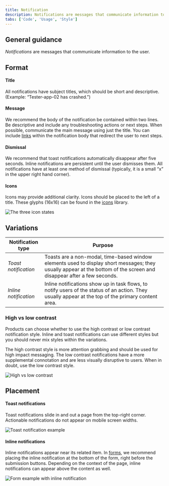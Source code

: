 ```yaml
---
title: Notification
description: Notifications are messages that communicate information to the user. The two main types of notificaitons are toast notifications and inline notifications.
tabs: ['Code', 'Usage', 'Style']
---
```


## General guidance

_Notifications_ are messages that communicate information to the user.

## Format

#### Title

All notifications have subject titles, which should be short and descriptive. (Example: “Tester-app-02 has crashed.”)

#### Message

We recommend the body of the notification be contained within two lines. Be descriptive and include any troubleshooting actions or next steps. When possible, communicate the main message using just the title. You can include [links](/components/link/code) within the notification body that redirect the user to next steps.

#### Dismissal

We recommend that toast notifications automatically disappear after five seconds. Inline notifications are persistent until the user dismisses them. All notifications have at least one method of dismissal (typically, it is a small “x” in the upper right hand corner).

#### Icons

Icons may provide additional clarity. Icons should be placed to the left of a title. These glyphs (16x16) can be found in the [icons](/guidelines/icons/library) library.

<Row>
<Column colLg={8}>

![The three icon states](images/notification-usage-1.png)

</Column>
</Row>

## Variations

| Notification type     | Purpose                                                                                                                                                               |
| --------------------- | --------------------------------------------------------------------------------------------------------------------------------------------------------------------- |
| _Toast notification_  | Toasts are a non-modal, time-based window elements used to display short messages; they usually appear at the bottom of the screen and disappear after a few seconds. |
| _Inline notification_ | Inline notifications show up in task flows, to notify users of the status of an action. They usually appear at the top of the primary content area.                   |

### High vs low contrast

Products can choose whether to use the high contrast or low contrast notification style. Inline and toast notifications can use different styles but you should never mix styles within the variations.

The high contrast style is more attention grabbing and should be used for high impact messaging. The low contrast notifications have a more supplemental connotation and are less visually disruptive to users. When in doubt, use the low contrast style.

<Row>
<Column colLg={8}>

![High vs low contrast](images/notification-usage-4.png)

</Column>
</Row>

## Placement

#### Toast notifications

Toast notifications slide in and out a page from the top-right corner. Actionable notifications do not appear on mobile screen widths.

<Row>
<Column colLg={8}>

![Toast notification example](images/notification-usage-2.png)

</Column>
</Row>

#### Inline notifications

Inline notifications appear near its related item. In [forms](/components/form/code), we recommend placing the inline notification at the bottom of the form, right before the submission buttons. Depending on the context of the page, inline notifications can appear above the content as well.

<Row>
<Column colLg={8}>

![Form example with inline notification](images/notification-usage-3.png)

</Column>
</Row>
